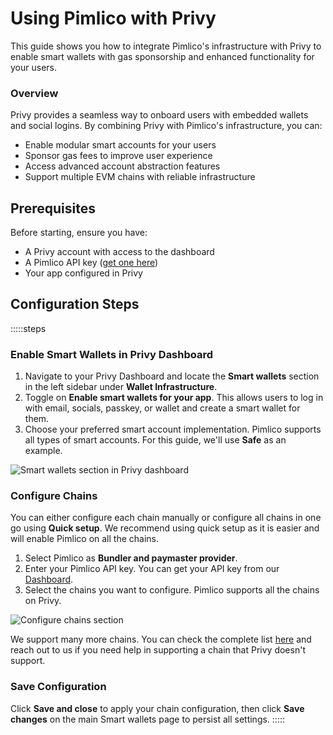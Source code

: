 # Using Pimlico with Privy

This guide shows you how to integrate Pimlico's infrastructure with Privy to enable smart wallets with gas sponsorship and enhanced functionality for your users.

### Overview

Privy provides a seamless way to onboard users with embedded wallets and social logins. By combining Privy with Pimlico's infrastructure, you can:

- Enable modular smart accounts for your users
- Sponsor gas fees to improve user experience
- Access advanced account abstraction features
- Support multiple EVM chains with reliable infrastructure

## Prerequisites

Before starting, ensure you have:

- A Privy account with access to the dashboard
- A Pimlico API key ([get one here](https://dashboard.pimlico.io))
- Your app configured in Privy

## Configuration Steps

:::::steps
### Enable Smart Wallets in Privy Dashboard
1. Navigate to your Privy Dashboard and locate the **Smart wallets** section in the left sidebar under **Wallet Infrastructure**.
2. Toggle on **Enable smart wallets for your app**. This allows users to log in with email, socials, passkey, or wallet and create a smart wallet for them.
3. Choose your preferred smart account implementation. Pimlico supports all types of smart accounts. For this guide, we'll use **Safe** as an example.

![Smart wallets section in Privy dashboard](/privy-integration.png)

### Configure Chains
You can either configure each chain manually or configure all chains in one go using **Quick setup**. We recommend using quick setup as it is easier and will enable Pimlico on all the chains.

1. Select Pimlico as **Bundler and paymaster provider**.
2. Enter your Pimlico API key. You can get your API key from our [Dashboard](https://dashboard.pimlico.io/apikeys).
3. Select the chains you want to configure. Pimlico supports all the chains on Privy.

![Configure chains section](/privy-chain-configuration.png)

We support many more chains. You can check the complete list [here](/guides/supported-chains) and reach out to us if you need help in supporting a chain that Privy doesn't support.

### Save Configuration
Click **Save and close** to apply your chain configuration, then click **Save changes** on the main Smart wallets page to persist all settings.
:::::